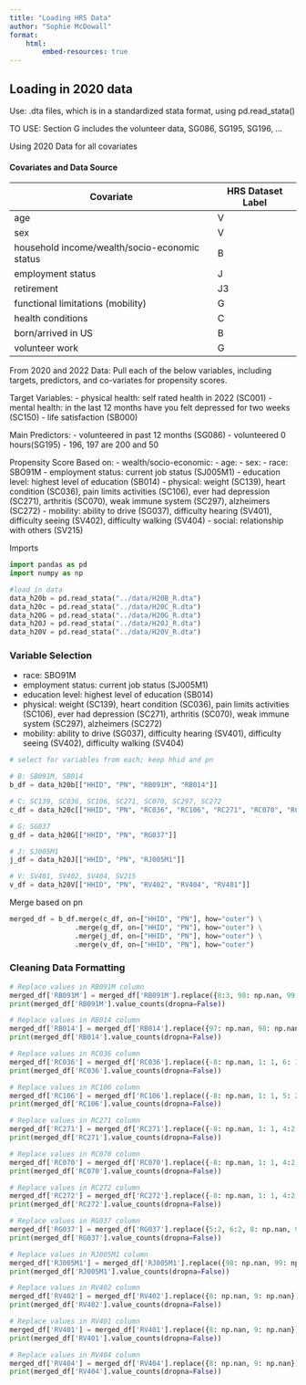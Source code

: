 ```yaml
---
title: "Loading HRS Data"
author: "Sophie McDowall"
format:
    html:
        embed-resources: true
---
```


## Loading in 2020 data
Use: .dta files, which is in a standardized stata format, using pd.read_stata()

TO USE: Section G includes the volunteer data, SG086, SG195, SG196, ...

Using 2020 Data for all covariates

#### Covariates and Data Source

| Covariate  | HRS Dataset Label|
|------------|--------------|
| age | V |
| sex | V |
| household income/wealth/socio-economic status | B |
| employment status | J |
| retirement | J3 |
| functional limitations (mobility) | G |
| health conditions | C |
| born/arrived in US | B |
| volunteer work | G |


From 2020 and 2022 Data:
Pull each of the below variables, including targets, predictors, and co-variates for propensity scores.

Target Variables: 
- physical health: self rated health in 2022 (SC001)
- mental health: in the last 12 months have you felt depressed for two weeks (SC150)
- life satisfaction (SB000)

Main Predictors: 
- volunteered in past 12 months (SG086)
- volunteered 0 hours(SG195) - 196, 197 are 200 and 50

Propensity Score Based on:
- wealth/socio-economic: 
- age:
- sex: 
- race: SBO91M
- employment status: current job status (SJ005M1)
- education level: highest level of education (SB014)
- physical: weight (SC139), heart condition (SC036), pain limits activities (SC106), ever had depression (SC271), arthritis (SC070), weak immune system (SC297), alzheimers (SC272)
- mobility: ability to drive (SG037), difficulty hearing (SV401), difficulty seeing (SV402), difficulty walking (SV404)
- social: relationship with others (SV215)



Imports
```python
import pandas as pd
import numpy as np

#load in data
data_h20b = pd.read_stata("../data/H20B_R.dta")
data_h20c = pd.read_stata("../data/H20C_R.dta")
data_h20G = pd.read_stata("../data/H20G_R.dta")
data_h20J = pd.read_stata("../data/H20J_R.dta")
data_h20V = pd.read_stata("../data/H20V_R.dta")

```


### Variable Selection
- race: SBO91M
- employment status: current job status (SJ005M1)
- education level: highest level of education (SB014)
- physical: weight (SC139), heart condition (SC036), pain limits activities (SC106), ever had depression (SC271), arthritis (SC070), weak immune system (SC297), alzheimers (SC272)
- mobility: ability to drive (SG037), difficulty hearing (SV401), difficulty seeing (SV402), difficulty walking (SV404)

```python
# select for variables from each; keep hhid and pn 

# B: SB091M, SB014
b_df = data_h20b[["HHID", "PN", "RB091M", "RB014"]]

# C: SC139, SC036, SC106, SC271, SC070, SC297, SC272
c_df = data_h20c[["HHID", "PN", "RC036", "RC106", "RC271", "RC070", "RC272"]] # "RC297" excluded for now

# G: SG037
g_df = data_h20G[["HHID", "PN", "RG037"]] 

# J: SJ005M1
j_df = data_h20J[["HHID", "PN", "RJ005M1"]] 

# V: SV401, SV402, SV404, SV215
v_df = data_h20V[["HHID", "PN", "RV402", "RV404", "RV401"]] 

```

Merge based on pn 

```python
merged_df = b_df.merge(c_df, on=["HHID", "PN"], how="outer") \
                .merge(g_df, on=["HHID", "PN"], how="outer") \
                .merge(j_df, on=["HHID", "PN"], how="outer") \
                .merge(v_df, on=["HHID", "PN"], how="outer")


```


### Cleaning Data Formatting

```python

# Replace values in RB091M column
merged_df['RB091M'] = merged_df['RB091M'].replace({8:3, 98: np.nan, 99: np.nan, 97: 4}) #1: white, 2: black, 3: can't choose/all same, 4:other
print(merged_df['RB091M'].value_counts(dropna=False))

# Replace values in RB014 column
merged_df['RB014'] = merged_df['RB014'].replace({97: np.nan, 98: np.nan, 99: np.nan})
print(merged_df['RB014'].value_counts(dropna=False))

# Replace values in RC036 column
merged_df['RC036'] = merged_df['RC036'].replace({-8: np.nan, 1: 1, 6: 1, 4: 2, 5: 2, 8: np.nan, 9: np.nan}) #1=YES has ever had, 2=NO Never had
print(merged_df['RC036'].value_counts(dropna=False))

# Replace values in RC106 column
merged_df['RC106'] = merged_df['RC106'].replace({-8: np.nan, 1: 1, 5: 2, 8: np.nan, 9: np.nan})
print(merged_df['RC106'].value_counts(dropna=False))

# Replace values in RC271 column
merged_df['RC271'] = merged_df['RC271'].replace({-8: np.nan, 1: 1, 4:2, 5: 2, 6:1, 8: np.nan, 9: np.nan})#1=YES has ever had, 2=NO Never had
print(merged_df['RC271'].value_counts(dropna=False))

# Replace values in RC070 column
merged_df['RC070'] = merged_df['RC070'].replace({-8: np.nan, 1: 1, 4:2, 5: 2, 6:1, 8: np.nan, 9: np.nan})#1=YES has ever had, 2=NO Never had
print(merged_df['RC070'].value_counts(dropna=False))

# Replace values in RC272 column
merged_df['RC272'] = merged_df['RC272'].replace({-8: np.nan, 1: 1, 4:2, 5: 2, 8: np.nan, 9: np.nan})#1=YES has ever had, 2=NO Never had
print(merged_df['RC272'].value_counts(dropna=False))

# Replace values in RG037 column
merged_df['RG037'] = merged_df['RG037'].replace({5:2, 6:2, 8: np.nan, 9: np.nan})#1=YES , 2=NO 
print(merged_df['RG037'].value_counts(dropna=False))

# Replace values in RJ005M1 column
merged_df['RJ005M1'] = merged_df['RJ005M1'].replace({98: np.nan, 99: np.nan})
print(merged_df['RJ005M1'].value_counts(dropna=False))

# Replace values in RV402 column
merged_df['RV402'] = merged_df['RV402'].replace({8: np.nan, 9: np.nan})
print(merged_df['RV402'].value_counts(dropna=False))

# Replace values in RV401 column
merged_df['RV401'] = merged_df['RV401'].replace({8: np.nan, 9: np.nan})
print(merged_df['RV401'].value_counts(dropna=False))

# Replace values in RV404 column
merged_df['RV404'] = merged_df['RV404'].replace({8: np.nan, 9: np.nan})
print(merged_df['RV404'].value_counts(dropna=False))







```

